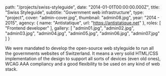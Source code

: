 
  path: "/projects/swiss-styleguide",
  date: "2014-01-01T00:00:00.000Z",
  title: "Swiss Styleguide",
  subtitle: "Government web infrastructure",
  type: "project",
  cover: "admin-cover.jpg",
  thumbnail: "admin08.jpg",
  year: "2014 - 2015",
  agency: {
    name: "Antistatique",
    url: "https://antistatique.net"
  },
  roles: [
    "Frontend developer"
  ],
  gallery: [
    "admin01.jpg",
    "admin02.jpg",
    "admin03.jpg",
    "admin04.jpg",
    "admin05.jpg",
    "admin06.jpg",
    "admin07.jpg"
  ]
}

We were mandated to develop the open-source web styleguide to run all the governments websites of Switzerland. It means a very solid HTML/CSS implementation of the design to support all sorts of devices (even old ones), WCAG AAA compliancy and a good flexibility to be used on any kind of web stack. 
